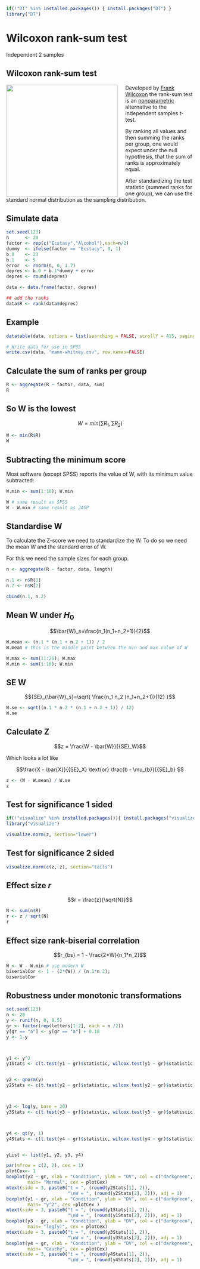 ```r
if(!"DT" %in% installed.packages()) { install.packages("DT") }
library("DT")
```

# Wilcoxon rank-sum test

Independent 2 samples

## Wilcoxon rank-sum test

<img src="http://upload.wikimedia.org/wikipedia/en/9/9a/FrankWilcoxon.png" style="float: left; margin: 0 20px 0 0; width: 300px;">
  
Developed by [Frank Wilcoxon](http://en.wikipedia.org/wiki/Frank_Wilcoxon) the rank-sum test is an [nonparametric](http://en.wikipedia.org/wiki/Nonparametric_statistics) alternative to the independent samples t-test.

By ranking all values and then summing the ranks per group, one would expect under the null hypothesis, that the sum of ranks is approximately equal.

After standardizing the test statistic (summed ranks for one group), we can use the standard normal distribution as the sampling distribution.

## Simulate data

```r
set.seed(123)
n      <- 20
factor <- rep(c("Ecstasy","Alcohol"),each=n/2)
dummy  <- ifelse(factor == "Ecstacy", 0, 1)
b.0    <- 23
b.1    <- 5
error  <- rnorm(n, 0, 1.7)
depres <- b.0 + b.1*dummy + error
depres <- round(depres)

data <- data.frame(factor, depres)

## add the ranks
data$R <- rank(data$depres)
```

## Example

```r
datatable(data, options = list(searching = FALSE, scrollY = 415, paging = F, info = F))

# Write data for use in SPSS
write.csv(data, "mann-whitney.csv", row.names=FALSE)
```

## Calculate the sum of ranks per group {.subsection}

```r
R <- aggregate(R ~ factor, data, sum)
R
```

## So W is the lowest

$$W=min\left(\sum{R_1},\sum{R_2}\right)$$
  
```r
W <- min(R$R)
W
```

## Subtracting the minimum score

Most software (except SPSS) reports the value of W, with its minimum value subtracted:

```r
W.min <- sum(1:10); W.min

W # same result as SPSS
W - W.min # same result as JASP
```

## Standardise W

To calculate the Z-score we need to standardize the W. To do so we need the mean W and the standard error of W.

For this we need the sample sizes for each group.

```r
n <- aggregate(R ~ factor, data, length)

n.1 <- n$R[1]
n.2 <- n$R[2]

cbind(n.1, n.2)
```

## Mean W under $H_0$

$$\bar{W}_s=\frac{n_1(n_1+n_2+1)}{2}$$
  
```r
W.mean <- (n.1 * (n.1 + n.2 + 1)) / 2
W.mean # this is the middle point between the min and max value of W

W.max <- sum(11:20); W.max
W.min <- sum(1:10); W.min
```

## SE W

$${SE}_{\bar{W}_s}=\sqrt{ \frac{n_1 n_2 (n_1+n_2+1)}{12} }$$
  
```r
W.se <- sqrt((n.1 * n.2 * (n.1 + n.2 + 1)) / 12)
W.se
```

## Calculate Z {.subsection}

$$z = \frac{W - \bar{W}}{{SE}_W}$$
  
Which looks a lot like

$$\frac{X - \bar{X}}{{SE}_X} \text{or} \frac{b - \mu_{b}}{{SE}_b} $$
  
```r
z <- (W - W.mean) / W.se
z
```

## Test for significance 1 sided

```r
if(!"visualize" %in% installed.packages()){ install.packages("visualize") }
library("visualize")

visualize.norm(z, section="lower")
```

## Test for significance 2 sided

```r
visualize.norm(c(z,-z), section="tails")
```

## Effect size $r$

$$r = \frac{z}{\sqrt{N}}$$
  
```r
N <- sum(n$R)
r <- z / sqrt(N)
r
```

## Effect size rank-biserial correlation

$$r_{bs} = 1 - \frac{2*W}{n_1*n_2}$$
  
```r
W <- W - W.min # use modern W
biserialCor <- 1 - (2*(W)) / (n.1*n.2);
biserialCor
```


## Robustness under monotonic transformations

```r
set.seed(123)
n <- 20
y <- runif(n, 0, 0.5)
gr <- factor(rep(letters[1:2], each = n /2))
y[gr == "a"] <- y[gr == "a"] + 0.18
y <- 1-y



y1 <- y^2
y1Stats <- c(t.test(y1 ~ gr)$statistic, wilcox.test(y1 ~ gr)$statistic)


y2 <- qnorm(y)
y2Stats <- c(t.test(y2 ~ gr)$statistic, wilcox.test(y2 ~ gr)$statistic)



y3 <- log(y, base = 20)
y3Stats <- c(t.test(y3 ~ gr)$statistic, wilcox.test(y3 ~ gr)$statistic)



y4 <- qt(y, 1)
y4Stats <- c(t.test(y4 ~ gr)$statistic, wilcox.test(y4 ~ gr)$statistic)


yList <- list(y1, y2, y3, y4)
```
```r
par(mfrow = c(2, 2), cex = 1)
plotCex<- 1
boxplot(y2 ~ gr, xlab = "Condition", ylab = "DV", col = c("darkgreen", "darkorange"),
        main= "Normal", cex = plotCex)
mtext(side = 3, paste0("t = ", (round(y2Stats[1], 2)), 
                       "\nW = ", (round(y2Stats[2], 2))), adj = 1)
boxplot(y1 ~ gr, xlab = "Condition", ylab = "DV", col = c("darkgreen", "darkorange"),
        main= "y^2", cex =plotCex )
mtext(side = 3, paste0("t = ", (round(y1Stats[1], 2)), 
                       "\nW = ", (round(y1Stats[2], 2))), adj = 1)
boxplot(y3 ~ gr, xlab = "Condition", ylab = "DV", col = c("darkgreen", "darkorange"),
        main= "log(y)", cex = plotCex)
mtext(side = 3, paste0("t = ", (round(y3Stats[1], 2)), 
                       "\nW = ", (round(y3Stats[2], 2))), adj = 1)
boxplot(y4 ~ gr, xlab = "Condition", ylab = "DV", col = c("darkgreen", "darkorange"),
        main= "Cauchy", cex = plotCex)
mtext(side = 3, paste0("t = ", (round(y4Stats[1], 2)), 
                       "\nW = ", (round(y4Stats[2], 2))), adj = 1)


```

